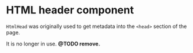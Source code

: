 
<Meta title="Core/HTML Head" />

# HTML header component

`HtmlHead` was originally used to get metadata into the `<head>` section of the page.

It is no longer in use. **@TODO remove.**
